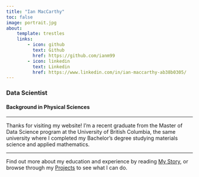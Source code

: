 ```yaml
---
title: "Ian MacCarthy"
toc: false
image: portrait.jpg
about:
    template: trestles
    links:
        - icon: github
          text: Github
          href: https://github.com/ianm99
        - icon: linkedin
          text: Linkedin
          href: https://www.linkedin.com/in/ian-maccarthy-ab38b0305/
---
```


### Data Scientist 

#### Background in Physical Sciences

---

Thanks for visiting my website! I'm a recent graduate from the Master of Data Science program at the University of British Columbia, the same university where I completed my Bachelor's degree studying materials science and applied mathematics.

---

Find out more about my education and experience by reading [My Story](about.qmd), or browse through my [Projects](projects.qmd) to see what I can do.











